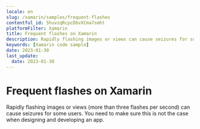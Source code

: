 ```yaml
---
locale: en
slug: /xamarin/samples/frequent-flashes
contentful_id: 5huvzqRcpcDbvXCma7smht
platformFilter: Xamarin
title: Frequent flashes on Xamarin
description: Rapidly flashing images or views can cause seizures for some users.
keywords: [Xamarin code sample]
date: 2023-01-30
last_update:
  date: 2023-01-30
---
```


# Frequent flashes on Xamarin

Rapidly flashing images or views (more than three flashes per second) can cause seizures for some users. You need to make sure this is not the case when designing and developing an app.

<CodeSample id="screen-flashes" locale="en" platform="xamarin"/>
